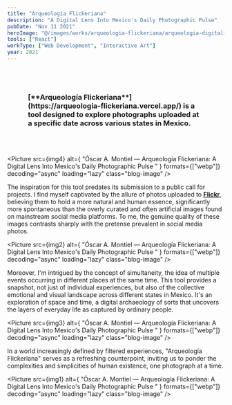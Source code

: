 ```yaml
---
title: "Arqueología Flickeriana"
description: "A Digital Lens Into Mexico's Daily Photographic Pulse"
pubDate: "Nov 11 2021"
heroImage: "@/images/works/arqueologia-flickeriana/arqueologia-digital-visual-cover.jpg"
tools: ["React"]
workType: ["Web Development", "Interactive Art"]
year: 2021
---
```



<h3 style="padding: 3rem;font-weight:bold;">[**Arqueología Flickeriana**](https://arqueologia-flickeriana.vercel.app/) is a tool designed to explore photographs uploaded at a specific date across various states in Mexico.</h3>

<Picture
  src={img4}
  alt={
    "Óscar A. Montiel — Arqueología Flickeriana: A Digital Lens Into Mexico's Daily Photographic Pulse "
  }
  formats={["webp"]}
  decoding="async"
  loading="lazy"
  class="blog-image"
/>


The inspiration for this tool predates its submission to a public call for projects. I find myself captivated by the allure of photos uploaded to [**Flickr**](https://www.flickr.com/), believing them to hold a more natural and human essence, significantly more spontaneous than the overly curated and often artificial images found on mainstream social media platforms. To me, the genuine quality of these images contrasts sharply with the pretense prevalent in social media photos.

<Picture
  src={img2}
  alt={
    "Óscar A. Montiel — Arqueología Flickeriana: A Digital Lens Into Mexico's Daily Photographic Pulse "
  }
  formats={["webp"]}
  decoding="async"
  loading="lazy"
  class="blog-image"
/>

Moreover, I'm intrigued by the concept of simultaneity, the idea of multiple events occurring in different places at the same time. This tool provides a snapshot, not just of individual experiences, but also of the collective emotional and visual landscape across different states in Mexico. It's an exploration of space and time, a digital archaeology of sorts that uncovers the layers of everyday life as captured by ordinary people.

<Picture
  src={img3}
  alt={
    "Óscar A. Montiel — Arqueología Flickeriana: A Digital Lens Into Mexico's Daily Photographic Pulse "
  }
  formats={["webp"]}
  decoding="async"
  loading="lazy"
  class="blog-image"
/>

In a world increasingly defined by filtered experiences, "Arqueología Flickeriana" serves as a refreshing counterpoint, inviting us to ponder the complexities and simplicities of human existence, one photograph at a time.

<Picture
  src={img1}
  alt={
    "Óscar A. Montiel — Arqueología Flickeriana: A Digital Lens Into Mexico's Daily Photographic Pulse "
  }
  formats={["webp"]}
  decoding="async"
  loading="lazy"
  class="blog-image"
/>
